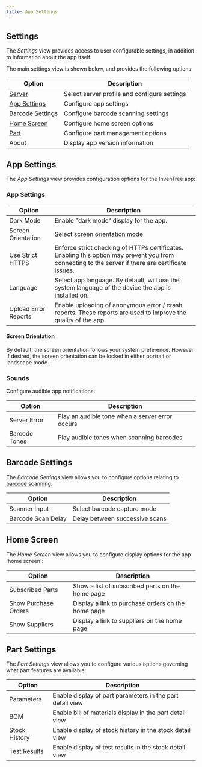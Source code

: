 ```yaml
---
title: App Settings
---
```



## Settings

The *Settings* view provides access to user configurable settings, in addition to information about the app itself.

The main settings view is shown below, and provides the following options:

| Option | Description |
| --- | --- |
| [Server](/app/connect.md) | Select server profile and configure settings |
| [App Settings](#app-settings) | Configure app settings |
| [Barcode Settings](#barcode-settings) | Configure barcode scanning settings |
| [Home Screen](#home-screen) | Configure home screen options |
| [Part](#part-settings) | Configure part management options |
| About | Display app version information |

<Thumbnail src="/img/app/settings.png" title="Settings View" />

## App Settings

The *App Settings* view provides configuration options for the InvenTree app:

<Thumbnail src="/img/app/app_settings.png" title="App settings" />

### App Settings

| Option | Description |
| --- | --- |
| Dark Mode | Enable "dark mode" display for the app. |
| Screen Orientation | Select [screen orientation mode](#screen-orientation) |
| Use Strict HTTPS | Enforce strict checking of HTTPs certificates. Enabling this option may prevent you from connecting to the server if there are certificate issues. |
| Language | Select app language. By default, will use the system language of the device the app is installed on. |
| Upload Error Reports | Enable uploading of anonymous error / crash reports. These reports are used to improve the quality of the app. |

#### Screen Orientation

By default, the screen orientation follows your system preference. However if desired, the screen orientation can be locked in either portrait or landscape mode.

### Sounds

Configure audible app notifications:

| Option | Description |
| --- | --- |
| Server Error | Play an audible tone when a server error occurs |
| Barcode Tones | Play audible tones when scanning barcodes |

## Barcode Settings

The *Barcode Settings* view allows you to configure options relating to [barcode scanning](/app/barcode.md):

<Thumbnail src="/img/app/barcode_settings.png" title="Barcode settings" />

| Option | Description |
| --- | --- |
| Scanner Input | Select barcode capture mode |
| Barcode Scan Delay | Delay between successive scans |

## Home Screen

The *Home Screen* view allows you to configure display options for the app 'home screen':

<Thumbnail src="/img/app/home_settings.png" title="Home settings" />

| Option | Description |
| --- | --- |
| Subscribed Parts | Show a list of subscribed parts on the home page |
| Show Purchase Orders | Display a link to purchase orders on the home page |
| Show Suppliers | Display a link to suppliers on the home page |

## Part Settings

The *Part Settings* view allows you to configure various options governing what part features are available:

| Option | Description |
| --- | --- |
| Parameters | Enable display of part parameters in the part detail view |
| BOM | Enable bill of materials display in the part detail view |
| Stock History | Enable display of stock history in the stock detail view |
| Test Results | Enable display of test results in the stock detail view |

